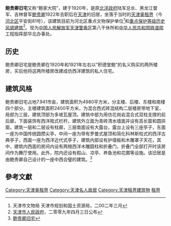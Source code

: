 {{天津历史风貌建筑|
省区市 = 天津市 |
名称 = 鲍贵卿旧宅 |
图片 = [[File:鲍贵卿旧宅.jpg|200px]] |
编号 = 0520027 |
等级 = 重点保护|
时代 = 1920年 |
所在 = [[天津市|天津市]][[河北区|河北区]] |
公布 = 2009年4月3日 |
}}

'''鲍贵卿旧宅'''又称“鲍家大院”，建于1920年，是原[[北洋政府|北洋政府]]陆军总长、黑龙江督军、吉林督军[[鲍贵卿|鲍贵卿]]1922年去职后在[[天津|天津]]的旧居，坐落于当时的[[天津奥租界|天津奥租界]]（今[[河北区|河北区]]平安街81号），该建筑目前为河北区重点文物保护单位<ref>天津市文物局 天津市规划和国土资源局，二00二年三月</ref>和[[天津历史风貌建筑|重点保护等级历史风貌建筑]]<ref>[[天津市人民政府|天津市人民政府]]，二零零九年四月三日公布</ref>。现为[[中国人民解放军|中国人民解放军]][[天津警备区|天津警备区]]第八干休所和[[中华人民共和国铁道部|中华人民共和国铁道部]]工程指挥部华北办事处。

== 历史 ==
鲍贵卿旧宅是鲍贵卿在1920年和1921年左右以“积德堂鲍”的名义购买的两所楼房，买后他将这两所楼房改建成仿西洋建筑的私人住宅。
　　
== 建筑风格 ==
鲍贵卿旧宅占地7.941市亩，建筑面积为4980平方米，分主楼、后楼、东楼和南楼四个部分。主楼建筑面积2400平方米，为混合西式砖混结构二层楼房带地下室，局部为三层，建筑顶部为多坡瓦屋顶。建筑中部为用仿花岗岩混合式双柱支撑的前后廊，下面装饰有西洋瓶式栏杆。建筑外立面为青砖清水墙面并设有高长窗和圆拱窗。建筑一层和二层设有柱廊，三层南面设有大露台，露台上设有三座亭子，东面一座为中国传统圆攒尖亭，中间一座为带有罗曼式屋顶和简化科林斯柱式的西洋古典亭子，西面一座为西洋近代式亭子，建筑内部设有护墙板和木雕罩子天花，其中，建筑内西面的房间内设有两根西洋木雕圆柱和折叠门，折叠门全部打开时该房间作为舞厅使用。此外，院内还设有假山、凉亭、养鱼池和花圃等设施。该旧居是由鲍贵卿自己设计的一座中西合璧的建筑。<ref>[http://news.enorth.com.cn/system/2010/04/06/004578706.shtml 鲍贵卿旧宅]</ref>

==參考文獻==
<div class="references-small">
<references />
</div>

{{天津市名人故居}}

[[Category:天津奥租界|Category:天津奥租界]]
[[Category:天津名人故居|Category:天津名人故居]]
[[Category:天津租界建筑物|Category:天津租界建筑物]]
[[Category:中国近代建筑|租界]]